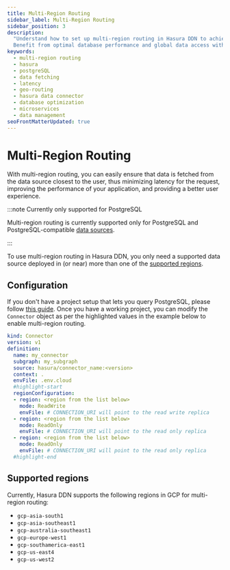 ```yaml
---
title: Multi-Region Routing
sidebar_label: Multi-Region Routing
sidebar_position: 3
description:
  "Understand how to set up multi-region routing in Hasura DDN to achieve efficient data fetching and lower latency.
  Benefit from optimal database performance and global data access with Hasura."
keywords:
  - multi-region routing
  - hasura
  - postgreSQL
  - data fetching
  - latency
  - geo-routing
  - hasura data connector
  - database optimization
  - microservices
  - data management
seoFrontMatterUpdated: true
---
```


# Multi-Region Routing

With multi-region routing, you can easily ensure that data is fetched from the data source closest to the user, thus
minimizing latency for the request, improving the performance of your application, and providing a better user
experience.

:::note Currently only supported for PostgreSQL

Multi-region routing is currently supported only for PostgreSQL and PostgreSQL-compatible
[data sources](https://hasura.io/connectors#connectors-list).

:::

To use multi-region routing in Hasura DDN, you only need a supported data source deployed in (or near) more than one of
the [supported regions](#supported-regions).

## Configuration

If you don't have a project setup that lets you query PostgreSQL, please follow
[this guide](/getting-started/overview.mdx). Once you have a working project, you can modify the `Connector` object as
per the highlighted values in the example below to enable multi-region routing.

```yaml title="For example, in my_subgraph/connector/my_connector/connector.yaml:"
kind: Connector
version: v1
definition:
  name: my_connector
  subgraph: my_subgraph
  source: hasura/connector_name:<version>
  context: .
  envFile: .env.cloud
  #highlight-start
  regionConfiguration:
  - region: <region from the list below>
    mode: ReadWrite
    envFile: # CONNECTION_URI will point to the read write replica
  - region: <region from the list below>
    mode: ReadOnly
    envFile: # CONNECTION_URI will point to the read only replica
  - region: <region from the list below>
    mode: ReadOnly
    envFile: # CONNECTION_URI will point to the read only replica
  #highlight-end
```

## Supported regions

Currently, Hasura DDN supports the following regions in GCP for multi-region routing:

- `gcp-asia-south1`
- `gcp-asia-southeast1`
- `gcp-australia-southeast1`
- `gcp-europe-west1`
- `gcp-southamerica-east1`
- `gcp-us-east4`
- `gcp-us-west2`
